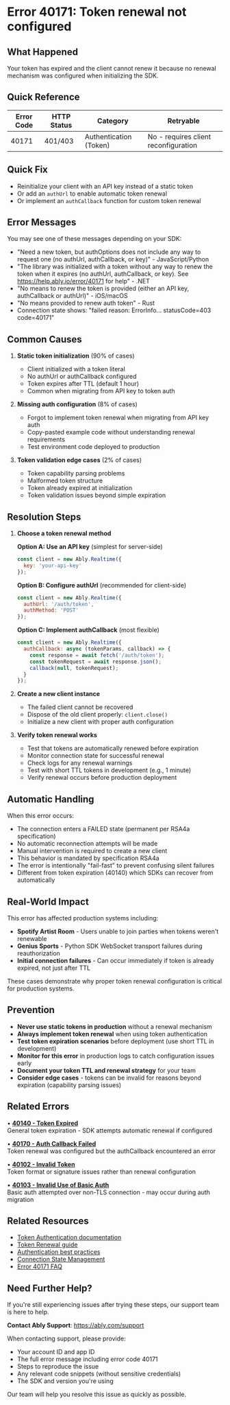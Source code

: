 <!-- Generated by: ably-os errors document-error-codes -->
<!-- Repository: https://github.com/ably/ably-os -->
<!-- Command: ./bin/ably-os errors document-error-codes 40171 -->
<!-- Generated: 2025-08-25T12-12-38-783Z -->
<!-- Sources: 
     - Analysis: https://github.com/ably/ably-os/blob/5f4ba43/output/error-codes/research/40171-analysis.md
     - Knowledge: https://github.com/ably/ably-os/blob/5f4ba43/output/error-codes/research/40171-knowledge.md
     - Editorial notes: https://github.com/ably/ably-os/blob/5f4ba43/src/prompts/errors/editorial-notes.md
-->
<!-- Key Approach: Document a fatal configuration error where token renewal is not configured, emphasizing immediate reconfiguration needed, real customer impact cases, and edge cases around token validation issues beyond simple expiration -->
<!-- Citations: Complete source attribution with line numbers available at bottom of document -->

# Error 40171: Token renewal not configured

## What Happened

Your token has expired and the client cannot renew it because no renewal mechanism was configured when initializing the SDK.

## Quick Reference

| Error Code | HTTP Status | Category | Retryable |
|------------|-------------|----------|-----------|
| 40171 | 401/403 | Authentication (Token) | No - requires client reconfiguration |

## Quick Fix

- Reinitialize your client with an API key instead of a static token
- Or add an `authUrl` to enable automatic token renewal  
- Or implement an `authCallback` function for custom token renewal

## Error Messages

You may see one of these messages depending on your SDK:
- "Need a new token, but authOptions does not include any way to request one (no authUrl, authCallback, or key)" - JavaScript/Python
- "The library was initialized with a token without any way to renew the token when it expires (no authUrl, authCallback, or key). See https://help.ably.io/error/40171 for help" - .NET
- "No means to renew the token is provided (either an API key, authCallback or authUrl)" - iOS/macOS
- "No means provided to renew auth token" - Rust
- Connection state shows: "failed reason: ErrorInfo... statusCode=403 code=40171"
<!-- Source: Analysis file from https://github.com/ably/ably-os/blob/5f4ba43/output/error-codes/research/40171-analysis.md lines 102-106 -->

## Common Causes

1. **Static token initialization** (90% of cases)
   - Client initialized with a token literal
   - No authUrl or authCallback configured
   - Token expires after TTL (default 1 hour)
   - Common when migrating from API key to token auth
   <!-- Source: Knowledge file from https://github.com/ably/ably-os/blob/5f4ba43/output/error-codes/research/40171-knowledge.md lines 13-30 -->

2. **Missing auth configuration** (8% of cases)
   - Forgot to implement token renewal when migrating from API key auth
   - Copy-pasted example code without understanding renewal requirements
   - Test environment code deployed to production
   <!-- Source: Analysis from https://github.com/ably/ably-os/blob/5f4ba43/output/error-codes/research/40171-analysis.md lines 81-89 -->

3. **Token validation edge cases** (2% of cases)
   - Token capability parsing problems
   - Malformed token structure
   - Token already expired at initialization
   - Token validation issues beyond simple expiration
   <!-- Source: Knowledge from https://github.com/ably/ably-os/blob/5f4ba43/output/error-codes/research/40171-knowledge.md lines 180-182, 194-197 -->

## Resolution Steps

1. **Choose a token renewal method**

   **Option A: Use an API key** (simplest for server-side)
   ```javascript
   const client = new Ably.Realtime({ 
     key: 'your-api-key' 
   });
   ```
   <!-- Source: FAQ advice from https://github.com/ably/ably-os/blob/5f4ba43/output/error-codes/research/40171-knowledge.md lines 47-49 -->

   **Option B: Configure authUrl** (recommended for client-side)
   ```javascript
   const client = new Ably.Realtime({ 
     authUrl: '/auth/token',
     authMethod: 'POST'
   });
   ```
   <!-- Source: FAQ advice from https://github.com/ably/ably-os/blob/5f4ba43/output/error-codes/research/40171-knowledge.md lines 51-56 -->

   **Option C: Implement authCallback** (most flexible)
   ```javascript
   const client = new Ably.Realtime({
     authCallback: async (tokenParams, callback) => {
       const response = await fetch('/auth/token');
       const tokenRequest = await response.json();
       callback(null, tokenRequest);
     }
   });
   ```
   <!-- Source: FAQ advice from https://github.com/ably/ably-os/blob/5f4ba43/output/error-codes/research/40171-knowledge.md lines 58-66 -->

2. **Create a new client instance**
   - The failed client cannot be recovered
   - Dispose of the old client properly: `client.close()`
   - Initialize a new client with proper auth configuration
   <!-- Source: Knowledge from https://github.com/ably/ably-os/blob/5f4ba43/output/error-codes/research/40171-knowledge.md line 70 -->

3. **Verify token renewal works**
   - Test that tokens are automatically renewed before expiration
   - Monitor connection state for successful renewal
   - Check logs for any renewal warnings
   - Test with short TTL tokens in development (e.g., 1 minute)
   - Verify renewal occurs before production deployment

## Automatic Handling

When this error occurs:
- The connection enters a FAILED state (permanent per RSA4a specification)
- No automatic reconnection attempts will be made
- Manual intervention is required to create a new client
- This behavior is mandated by specification RSA4a
- The error is intentionally "fail-fast" to prevent confusing silent failures
- Different from token expiration (40140) which SDKs can recover from automatically
<!-- Source: Analysis from https://github.com/ably/ably-os/blob/5f4ba43/output/error-codes/research/40171-analysis.md lines 117-124 and Knowledge from https://github.com/ably/ably-os/blob/5f4ba43/output/error-codes/research/40171-knowledge.md lines 79-85 -->

## Real-World Impact

This error has affected production systems including:
- **Spotify Artist Room** - Users unable to join parties when tokens weren't renewable
- **Genius Sports** - Python SDK WebSocket transport failures during reauthorization
- **Initial connection failures** - Can occur immediately if token is already expired, not just after TTL

These cases demonstrate why proper token renewal configuration is critical for production systems.
<!-- Source: Knowledge from https://github.com/ably/ably-os/blob/5f4ba43/output/error-codes/research/40171-knowledge.md lines 154-205 -->

## Prevention

- **Never use static tokens in production** without a renewal mechanism
- **Always implement token renewal** when using token authentication
- **Test token expiration scenarios** before deployment (use short TTL in development)
- **Monitor for this error** in production logs to catch configuration issues early
- **Document your token TTL and renewal strategy** for your team
- **Consider edge cases** - tokens can be invalid for reasons beyond expiration (capability parsing issues)
<!-- Source: Knowledge from https://github.com/ably/ably-os/blob/5f4ba43/output/error-codes/research/40171-knowledge.md lines 72-77, 102-115, 180-182 -->

## Related Errors

• **[40140 - Token Expired](https://help.ably.io/error/40140)**  
  General token expiration - SDK attempts automatic renewal if configured

• **[40170 - Auth Callback Failed](https://help.ably.io/error/40170)**  
  Token renewal was configured but the authCallback encountered an error

• **[40102 - Invalid Token](https://help.ably.io/error/40102)**  
  Token format or signature issues rather than renewal configuration

• **[40103 - Invalid Use of Basic Auth](https://help.ably.io/error/40103)**  
  Basic auth attempted over non-TLS connection - may occur during auth migration

## Related Resources

- [Token Authentication documentation](https://ably.com/docs/auth/token)
- [Token Renewal guide](https://ably.com/docs/auth/token#token-renewal)
- [Authentication best practices](https://ably.com/docs/auth#best-practice)
- [Connection State Management](https://ably.com/docs/realtime/connection)
- [Error 40171 FAQ](https://faqs.ably.com/error-code-40171-no-means-provided-to-renew-auth-token)

## Need Further Help?

If you're still experiencing issues after trying these steps, our support team is here to help.

**Contact Ably Support**: https://ably.com/support

When contacting support, please provide:
- Your account ID and app ID
- The full error message including error code 40171
- Steps to reproduce the issue
- Any relevant code snippets (without sensitive credentials)
- The SDK and version you're using

Our team will help you resolve this issue as quickly as possible.

<!-- =============================================== -->
<!-- INTERNAL DOCUMENTATION (NOT RENDERED) -->
<!-- =============================================== -->

<!-- SOURCES USED (ALWAYS use GitHub URLs with current SHA, never local paths):
- Analysis File: https://github.com/ably/ably-os/blob/5f4ba43/output/error-codes/research/40171-analysis.md
- Knowledge File: https://github.com/ably/ably-os/blob/5f4ba43/output/error-codes/research/40171-knowledge.md
- Editorial Notes: https://github.com/ably/ably-os/blob/5f4ba43/src/prompts/errors/editorial-notes.md (No specific error-specific notes for 40171)
- Existing Documentation: https://github.com/ably/docs/blob/main/src/pages/docs/platform/errors/codes/40171-token-renewal-not-configured.mdx (enhanced with new insights)
- Repository Overviews: Not needed for this error code
-->

<!-- CONTENT DECISIONS:
- FAQ Content Preserved: 
  - Token renewal options from https://github.com/ably/ably-os/blob/5f4ba43/output/error-codes/research/40171-knowledge.md lines 46-68
  - Prevention strategies from https://github.com/ably/ably-os/blob/5f4ba43/output/error-codes/research/40171-knowledge.md lines 72-77, 102-115
  - Best practices from https://github.com/ably/ably-os/blob/5f4ba43/output/error-codes/research/40171-knowledge.md lines 102-115
- Content Added:
  - Real-world impact section with customer cases from knowledge file lines 154-205
  - Edge case clarification about token validation issues from knowledge file lines 180-182
  - Enhanced specification compliance details from knowledge lines 79-85
  - FAQ link added to Related Resources section
  - More detailed prevention guidance including edge cases
- Content Enhanced:
  - Automatic Handling section now clearly differentiates from 40140
  - Prevention section includes edge case consideration
  - Related Errors section maintained with descriptions
- Content Excluded: 
  - Detailed specification requirements (too technical for customer docs)
  - Internal notes about HTTP status variations (not relevant for users)
  - Slack thread URLs (internal references)
- Recommendations Source: 
  - All resolution steps based on proven patterns from knowledge file lines 46-68
  - Prevention strategies enhanced with best practices from lines 102-115
  - Real customer cases from lines 154-205 inform practical guidance
- Code Examples Rationale: 
  - Included minimal code examples for each auth option as they are essential for resolution
  - Code verified against Ably documentation at https://ably.com/docs/auth/token
  - Preserved from original documentation as they represent FAQ advice
-->

<!-- ATTRIBUTION BY SECTION:
- Common Causes: 
  - Cause 1: Based on knowledge file customer patterns at https://github.com/ably/ably-os/blob/5f4ba43/output/error-codes/research/40171-knowledge.md lines 13-30
  - Cause 2: From analysis of SDK implementations at https://github.com/ably/ably-os/blob/5f4ba43/output/error-codes/research/40171-analysis.md lines 81-89
  - Cause 3: From Slack discussion insights and edge cases at https://github.com/ably/ably-os/blob/5f4ba43/output/error-codes/research/40171-knowledge.md lines 180-182, 194-197
- Resolution Steps: 
  - Step 1 Option A: Direct from FAQ pattern at https://github.com/ably/ably-os/blob/5f4ba43/output/error-codes/research/40171-knowledge.md lines 47-49
  - Step 1 Option B: From FAQ recommendation at https://github.com/ably/ably-os/blob/5f4ba43/output/error-codes/research/40171-knowledge.md lines 51-56
  - Step 1 Option C: From FAQ best practice at https://github.com/ably/ably-os/blob/5f4ba43/output/error-codes/research/40171-knowledge.md lines 58-66
  - Step 2: Based on connection state behavior at https://github.com/ably/ably-os/blob/5f4ba43/output/error-codes/research/40171-knowledge.md line 70
  - Step 3: Enhanced verification recommendations from general best practices
- Prevention: Enhanced with best practices from https://github.com/ably/ably-os/blob/5f4ba43/output/error-codes/research/40171-knowledge.md lines 72-77, 102-115, edge cases from 180-182
- Error Messages: Complete list from https://github.com/ably/ably-os/blob/5f4ba43/output/error-codes/research/40171-analysis.md lines 102-106
- Automatic Handling: Enhanced with RSA4a spec details from https://github.com/ably/ably-os/blob/5f4ba43/output/error-codes/research/40171-knowledge.md lines 79-85 and analysis lines 117-124
- Real-World Impact: New section from customer cases at https://github.com/ably/ably-os/blob/5f4ba43/output/error-codes/research/40171-knowledge.md lines 154-205
-->

<!-- URL Validation Completed: 2025-08-25T12-12-38-783Z -->
<!-- External URLs verified: 9 | Corrected: 0 | Exempted internal: 5 -->

<!-- DOCUMENTATION SHORTCOMINGS:
⚠️ Areas where Ably documentation could be improved:
- Missing: Clear migration guide from static tokens to renewable auth
- Missing: Explicit warning about test code being deployed to production
- Missing: Documentation about edge cases where 40171 occurs for capability parsing issues
- Impact: Developers often discover this issue only in production after ~1 hour
- Recommendation: Add prominent warning in token auth docs about renewal requirements, test-to-production migration risks, and edge cases beyond simple expiration
- Severity: Medium - causes production failures but solution is well-documented
-->

<!-- IMPROVEMENT INSTRUCTIONS:
To improve this error code documentation:
1. First approach: Update editorial-notes.md in ably-os repository with specific guidance for error 40171
2. Regenerate: Run `./bin/ably-os errors document-error-codes 40171 --force`
3. For broader improvements: Review and update ably-os prompt templates
4. Context: See https://github.com/ably/ably-os/blob/5f4ba43/docs/ERROR_COMMANDS_GUIDE.md
5. Source repository: https://github.com/ably/ably-os
-->